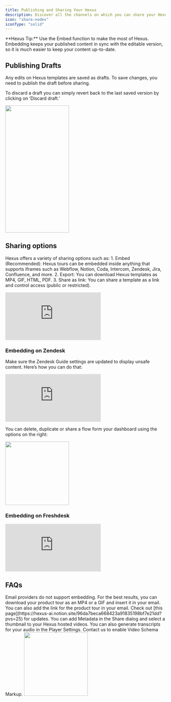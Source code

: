 ```yaml
---
title: Publishing and Sharing Your Hexus
description: Discover all the channels on which you can share your Hexus and engage customers.
icon: "share-nodes"
iconType: "solid"
---
```


<Tip>
  **Hexus Tip:** Use the Embed function to make the most of Hexus. Embedding keeps your published content in sync with the editable version, so it is much easier to keep your content up-to-date.
</Tip>

## Publishing Drafts
Any edits on Hexus templates are saved as drafts. To save changes, you need to publish the draft before sharing. 

To discard a draft you can simply revert back to the last saved version by clicking on ‘Discard draft.’

<img height="400" width="200" src="/images/Hexus_publishing_drafts.webp" />

## Sharing options
Hexus offers a variety of sharing options such as:
    1. Embed (Recommended): Hexus tours can be embedded inside anything that supports iframes such as Webflow, Notion, Coda, Intercom, Zendesk, Jira, Confluence, and more.
    2. Export: You can download Hexus templates as MP4, GIF, HTML, PDF.
    3. Share as link: You can share a template as a link and control access (public or restricted).

<div style={{ position: 'relative', width: '100%', paddingTop: '56.25%' }}>
    <iframe
        src="https://app.usehexus.com/embed/7000c7ba-dc21-4bf0-8d19-d134dff1847b"
        title="Hexus Sharing Options"
        frameborder="0"
        allow="accelerometer; autoplay; clipboard-write; encrypted-media; gyroscope; picture-in-picture"
        allowfullscreen
        style={{ position: 'absolute', top: 0, left: 0, width: '100%', height: '100%' }}
    ></iframe>
</div>

### Embedding on Zendesk
Make sure the Zendesk Guide settings are updated to display unsafe content. Here’s how you can do that:

<div style={{ position: 'relative', width: '100%', paddingTop: '56.25%' }}>
    <iframe
        src="https://app.usehexus.com/embed/10de76a8-d2d1-4264-95d6-f3ac1110844d"
        title="Embedding Hexus on Zendesk"
        frameborder="0"
        allow="accelerometer; autoplay; clipboard-write; encrypted-media; gyroscope; picture-in-picture"
        allowfullscreen
        style={{ position: 'absolute', top: 0, left: 0, width: '100%', height: '100%' }}
  ></iframe>
</div>

You can delete, duplicate or share a flow form your dashboard using the options on the right:

<img height="200" src="/images/deleting_duplicating_hexus_file.webp" />

### Embedding on Freshdesk
<div style={{ position: 'relative', width: '100%', paddingTop: '56.25%' }}>    
    <iframe
        src="https://app.usehexus.com/embed/921b3e9c-e503-4add-99b1-6e573e936c59"
        title="Embedding Hexus on Freshdesk"
        frameborder="0"
        allow="accelerometer; autoplay; clipboard-write; encrypted-media; gyroscope; picture-in-picture"
        allowfullscreen
        style={{ position: 'absolute', top: 0, left: 0, width: '100%', height: '100%' }}
    ></iframe>
</div>

## FAQs
<AccordionGroup>
  <Accordion title="Can I embed a product tour in an email?">
    Email providers do not support embedding. For the best results, you can download your product tour as an MP4 or a GIF and insert it in your email. You can also add the link for the product tour in your email. Check out [this page](https://hexus-ai.notion.site/96da7beca668423a91835198bf7e21dd?pvs=25) for updates. 

  </Accordion>

  <Accordion title="Are Hexus videos SEO friendly?">
    You can add Metadata in the Share dialog and select a thumbnail to your Hexus hosted videos. You can also generate transcripts for your audio in the Player Settings. Contact us to enable Video Schema Markup.
    <img height="200" src="/images/adding_metadata_to_hexus_flow.webp" /> 
  </Accordion>
</AccordionGroup>